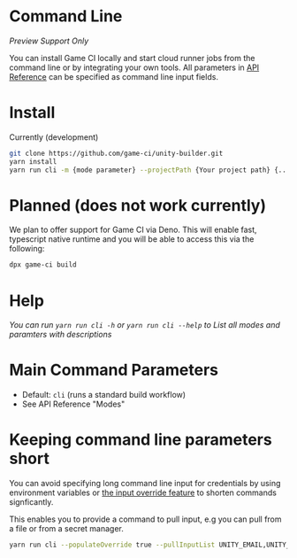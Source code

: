 # Command Line

_Preview Support Only_

You can install Game CI locally and start cloud runner jobs from the command line or by integrating
your own tools. All parameters in [API Reference](../api-reference) can be specified as command line
input fields.

# Install

Currently (development)

```bash
git clone https://github.com/game-ci/unity-builder.git
yarn install
yarn run cli -m {mode parameter} --projectPath {Your project path} {... other command line parameters}
```

# Planned (does not work currently)

We plan to offer support for Game CI via Deno. This will enable fast, typescript native runtime and
you will be able to access this via the following:

```bash
dpx game-ci build
```

# Help

_You can run `yarn run cli -h` or `yarn run cli --help` to List all modes and paramters with
descriptions_

# Main Command Parameters

- Default: `cli` (runs a standard build workflow)
- See API Reference "Modes"

# Keeping command line parameters short

You can avoid specifying long command line input for credentials by using environment variables or
[the input override feature](../advanced-topics/configuration-override#example) to shorten commands
signficantly.

This enables you to provide a command to pull input, e.g you can pull from a file or from a secret
manager.

```bash
yarn run cli --populateOverride true --pullInputList UNITY_EMAIL,UNITY_SERIAL,UNITY_PASSWORD --inputPullCommand="gcloud secrets versions access 1 --secret=\"{0}\""
```
